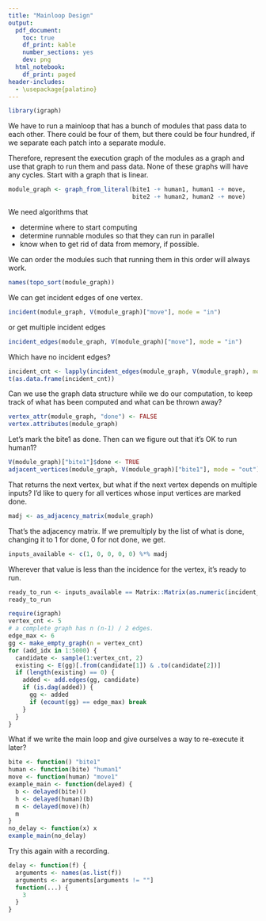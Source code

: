 ```yaml
---
title: "Mainloop Design"
output:
  pdf_document:
    toc: true
    df_print: kable
    number_sections: yes
    dev: png
  html_notebook:
    df_print: paged
header-includes:
  - \usepackage{palatino}
---
```


```r
library(igraph)
```

We have to run a mainloop that has a bunch of modules that pass data to each other.
There could be four of them, but there could be four hundred, if we separate each patch
into a separate module.

Therefore, represent the execution graph of the modules as a graph and use
that graph to run them and pass data. None of these graphs will have any cycles.
Start with a graph that is linear.

```r
module_graph <- graph_from_literal(bite1 -+ human1, human1 -+ move,
                                   bite2 -+ human2, human2 -+ move)
```

We need algorithms that

* determine where to start computing
* determine runnable modules so that they can run in parallel
* know when to get rid of data from memory, if possible.

We can order the modules such that running them in this order will always work.
```r
names(topo_sort(module_graph))
```
We can get incident edges of one vertex.
```r
incident(module_graph, V(module_graph)["move"], mode = "in")
```
or get multiple incident edges
```r
incident_edges(module_graph, V(module_graph)["move"], mode = "in")
```
Which have no incident edges?
```r
incident_cnt <- lapply(incident_edges(module_graph, V(module_graph), mode = "in"), length)
t(as.data.frame(incident_cnt))
```
Can we use the graph data structure while we do our computation, to keep track
of what has been computed and what can be thrown away?
```r
vertex_attr(module_graph, "done") <- FALSE
vertex.attributes(module_graph)
```
Let's mark the bite1 as done. Then can we figure out that it's OK to run
human1?
```r
V(module_graph)["bite1"]$done <- TRUE
adjacent_vertices(module_graph, V(module_graph)["bite1"], mode = "out")
```
That returns the next vertex, but what if the next vertex depends on multiple
inputs? I'd like to query for all vertices whose input vertices are marked done.
```r
madj <- as_adjacency_matrix(module_graph)
```
That's the adjacency matrix. If we premultiply by the list of what is done,
changing it to 1 for done, 0 for not done, we get.
```r
inputs_available <- c(1, 0, 0, 0, 0) %*% madj
```
Wherever that value is less than the incidence for the vertex, it's ready to run.
```r
ready_to_run <- inputs_available == Matrix::Matrix(as.numeric(incident_cnt), nrow = 1)
ready_to_run
```

```r
require(igraph)
vertex_cnt <- 5
# a complete graph has n (n-1) / 2 edges.
edge_max <- 6
gg <- make_empty_graph(n = vertex_cnt)
for (add_idx in 1:5000) {
  candidate <- sample(1:vertex_cnt, 2)
  existing <- E(gg)[.from(candidate[1]) & .to(candidate[2])]
  if (length(existing) == 0) {
    added <- add.edges(gg, candidate)
    if (is.dag(added)) {
      gg <- added
      if (ecount(gg) == edge_max) break
    }
  }
}
```

What if we write the main loop and give ourselves a way to re-execute it
later?
```r
bite <- function() "bite1"
human <- function(bite) "human1"
move <- function(human) "move1"
example_main <- function(delayed) {
  b <- delayed(bite)()
  h <- delayed(human)(b)
  m <- delayed(move)(h)
  m
}
no_delay <- function(x) x
example_main(no_delay)
```
Try this again with a recording.
```r
delay <- function(f) {
  arguments <- names(as.list(f))
  arguments <- arguments[arguments != ""]
  function(...) {
    3
  }
}
```



